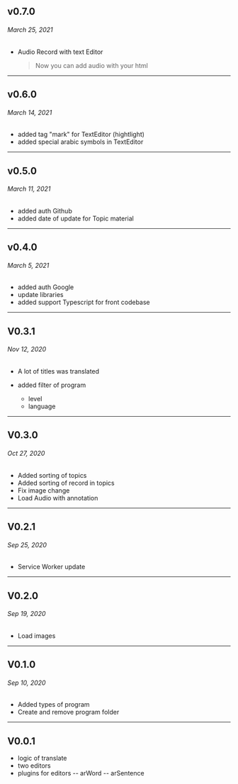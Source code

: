 ## v0.7.0

###### March 25, 2021

- Audio Record with text Editor
  > Now you can add audio with your html

---

## v0.6.0

###### March 14, 2021

- added tag "mark" for TextEditor (hightlight)
- added special arabic symbols in TextEditor

---

## v0.5.0

###### March 11, 2021

- added auth Github
- added date of update for Topic material

---

## v0.4.0

###### March 5, 2021

- added auth Google
- update libraries
- added support Typescript for front codebase

---

## V0.3.1

###### Nov 12, 2020

- A lot of titles was translated
- added filter of program

  - level
  - language

---

## V0.3.0

###### Oct 27, 2020

- Added sorting of topics
- Added sorting of record in topics
- Fix image change
- Load Audio with annotation

---

## V0.2.1

###### Sep 25, 2020

- Service Worker update

---

## V0.2.0

###### Sep 19, 2020

- Load images

---

## V0.1.0

###### Sep 10, 2020

- Added types of program
- Create and remove program folder

---

## V0.0.1

- logic of translate
- two editors
- plugins for editors
  -- arWord
  -- arSentence
